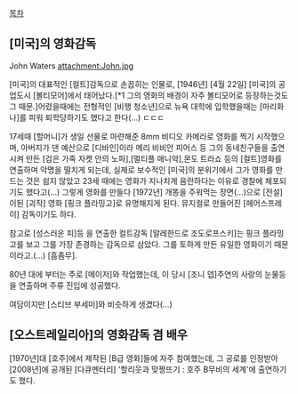 [[목차]]

== [미국]의 영화감독 ==

John Waters
attachment:John.jpg 

[미국]의 대표적인 [컬트]감독으로 손꼽히는 인물로, [1946년] [4월 22일] [미국]의 공업도시 [볼티모어]에서 태어났다.[*1 그의 영화의 배경이 자주 볼티모어로 등장하는것도 그 때문.]어렸을때에는 전형적인 [비행 청소년]으로 뉴욕 대학에 입학했을때는 [마리화나]를 피워 퇴학당하기도 했다고 한다(...) ㄷㄷㄷ

17세때 [할머니]가 생일 선물로 마련해준 8mm 비디오 카메라로 영화를 찍기 시작했으며, 아버지가 댄 예산으로 [디바인]이라 메리 비비안 피어스 등 그의 동네친구들을 출연시켜 만든 [검은 가죽 자켓 안의 노파],[멀티플 매니악],몬도 트라쇼 등의 [컬트]영화를 연출하며 악명을 떨치게 되는데, 실제로 보수적인 [미국]의 분위기에서 그가 영화를 만드는 것은 쉽지 않았고 23세 때에는 영화가 지나치게 음란하다는 이유로 경찰에 체포되기도 했다고(...) 그렇게 영화를 만들다 [1972년] 개똥을 주워먹는 장면(...)으로 [전설]이된 [괴작] 영화 [핑크 플라밍고]로 유명해지게 된다. 뮤지컬로 만들어진 [헤어스프레이] 감독이기도 하다.

참고로 [성스러운 피]등 을 연출한 컬트감독 [알레한드로 조도로프스키]는 핑크 플라밍고를 보고 그를 가장 존경하는 감독으로 삼았다. 그를 토하게 만든 유일한 영화이기 때문이라고.(...) [흠좀무].

80년 대에 부터는 주로 [메이저]와 작업했는데, 이 당시 [조니 뎁]주연의 사랑의 눈물등을 연출하며 주류 진입에 성공했다.

여담이지만 [스티브 부세미]와 비슷하게 생겼다(...)

== [오스트레일리아]의 영화감독 겸 배우 ==

[1970년]대 [호주]에서 제작된 [B급 영화]들에 자주 참여했는데, 그 공로를 인정받아 [2008년]에 공개된 [다큐멘터리] '할리웃과 맞짱뜨기 : 호주 B무비의 세계'에 출연하기도 했다.
